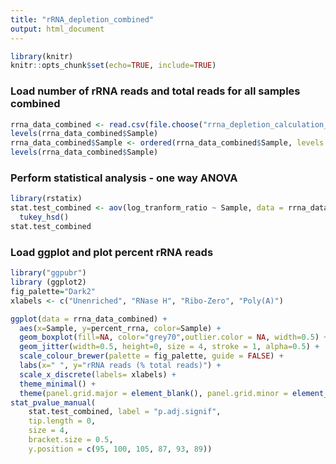 ```yaml
---
title: "rRNA_depletion_combined"
output: html_document
---
```


```r
library(knitr)
knitr::opts_chunk$set(echo=TRUE, include=TRUE)
```

### Load number of rRNA reads and total reads for all samples combined
```r
rrna_data_combined <- read.csv(file.choose("rrna_depletion_calculation_combined.csv"))
levels(rrna_data_combined$Sample)
rrna_data_combined$Sample <- ordered(rrna_data_combined$Sample, levels = c("Unenriched", "RNaseH", "RiboZero", "Poly(A)"))
levels(rrna_data_combined$Sample)
```

### Perform statistical analysis - one way ANOVA
```r
library(rstatix)
stat.test_combined <- aov(log_tranform_ratio ~ Sample, data = rrna_data_combined) %>%
  tukey_hsd()
stat.test_combined
```
### Load ggplot and plot percent rRNA reads
```r
library("ggpubr")
library (ggplot2)
fig_palette="Dark2"
xlabels <- c("Unenriched", "RNase H", "Ribo-Zero", "Poly(A)")

ggplot(data = rrna_data_combined) +
  aes(x=Sample, y=percent_rrna, color=Sample) +
  geom_boxplot(fill=NA, color="grey70",outlier.color = NA, width=0.5) +
  geom_jitter(width=0.5, height=0, size = 4, stroke = 1, alpha=0.5) +
  scale_colour_brewer(palette = fig_palette, guide = FALSE) +
  labs(x=" ", y="rRNA reads (% total reads)") +
  scale_x_discrete(labels= xlabels) +
  theme_minimal() +
  theme(panel.grid.major = element_blank(), panel.grid.minor = element_blank()) +
stat_pvalue_manual(
    stat.test_combined, label = "p.adj.signif", 
    tip.length = 0,
    size = 4,
    bracket.size = 0.5,
    y.position = c(95, 100, 105, 87, 93, 89))
```

